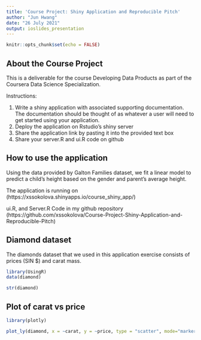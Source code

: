 ---
title: 'Course Project: Shiny Application and Reproducible Pitch'
author: "Jun Hwang"
date: "26 July 2021"
output: ioslides_presentation
---

```{r setup, include=FALSE}
knitr::opts_chunk$set(echo = FALSE)
```

## About the Course Project

This is a deliverable for the course Developing Data Products as part of the Coursera Data Science Specialization.

Instructions:

1. Write a shiny application with associated supporting documentation. The documentation should be thought of as whatever a user will need to get started using your application.
2. Deploy the application on Rstudio's shiny server
3. Share the application link by pasting it into the provided text box
4. Share your server.R and ui.R code on github

## How to use the application

Using the data provided by Galton Families dataset, we fit a linear model to predict a child's height based on the gender and parent's average height.

The application is running on (https://xssokolova.shinyapps.io/course_shiny_app/)

ui.R, and Server.R Code in my github repository (https://github.com/xssokolova/Course-Project-Shiny-Application-and-Reproducible-Pitch)

## Diamond dataset

The diamonds dataset that we used in this application exercise consists of prices (SIN $) and carat mass.

```{r, include=FALSE}
library(UsingR)
data(diamond)
```

```{r summary}
str(diamond)
```

## Plot of carat vs price 

```{r, include=FALSE}
library(plotly)
```

```{r, echo=FALSE}
plot_ly(diamond, x = ~carat, y = ~price, type = "scatter", mode="markers")
```
